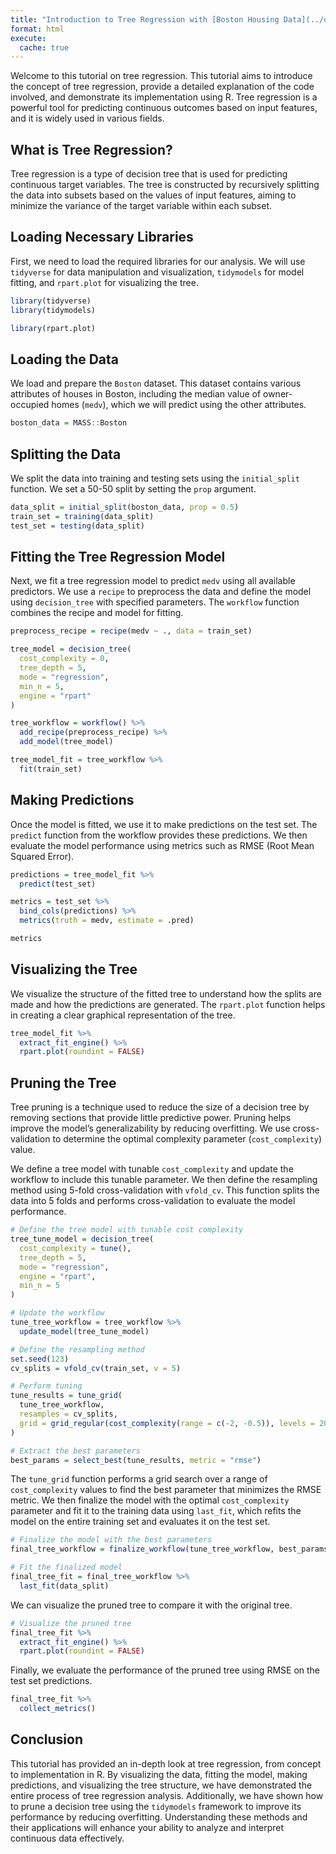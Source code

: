 ```yaml
---
title: "Introduction to Tree Regression with [Boston Housing Data](../datasets/boston.qmd)"
format: html
execute: 
  cache: true
---
```


Welcome to this tutorial on tree regression. This tutorial aims to introduce the concept of tree regression, provide a detailed explanation of the code involved, and demonstrate its implementation using R. Tree regression is a powerful tool for predicting continuous outcomes based on input features, and it is widely used in various fields.

## What is Tree Regression?

Tree regression is a type of decision tree that is used for predicting continuous target variables. The tree is constructed by recursively splitting the data into subsets based on the values of input features, aiming to minimize the variance of the target variable within each subset.

## Loading Necessary Libraries

First, we need to load the required libraries for our analysis. We will use `tidyverse` for data manipulation and visualization, `tidymodels` for model fitting, and `rpart.plot` for visualizing the tree.

```r
library(tidyverse)
library(tidymodels)

library(rpart.plot)
```

## Loading the Data

We load and prepare the `Boston` dataset. This dataset contains various attributes of houses in Boston, including the median value of owner-occupied homes (`medv`), which we will predict using the other attributes.

```r
boston_data = MASS::Boston
```

## Splitting the Data

We split the data into training and testing sets using the `initial_split` function. We set a 50-50 split by setting the `prop` argument.

```r
data_split = initial_split(boston_data, prop = 0.5)
train_set = training(data_split)
test_set = testing(data_split)
```

## Fitting the Tree Regression Model

Next, we fit a tree regression model to predict `medv` using all available predictors. We use a `recipe` to preprocess the data and define the model using `decision_tree` with specified parameters. The `workflow` function combines the recipe and model for fitting.

```r
preprocess_recipe = recipe(medv ~ ., data = train_set)

tree_model = decision_tree(
  cost_complexity = 0,
  tree_depth = 5,
  mode = "regression",
  min_n = 5,
  engine = "rpart"
)

tree_workflow = workflow() %>% 
  add_recipe(preprocess_recipe) %>% 
  add_model(tree_model)

tree_model_fit = tree_workflow %>% 
  fit(train_set)
```

## Making Predictions

Once the model is fitted, we use it to make predictions on the test set. The `predict` function from the workflow provides these predictions. We then evaluate the model performance using metrics such as RMSE (Root Mean Squared Error).

```r
predictions = tree_model_fit %>% 
  predict(test_set)

metrics = test_set %>% 
  bind_cols(predictions) %>% 
  metrics(truth = medv, estimate = .pred)

metrics
```

## Visualizing the Tree

We visualize the structure of the fitted tree to understand how the splits are made and how the predictions are generated. The `rpart.plot` function helps in creating a clear graphical representation of the tree.

```r
tree_model_fit %>% 
  extract_fit_engine() %>% 
  rpart.plot(roundint = FALSE)
```

## Pruning the Tree

Tree pruning is a technique used to reduce the size of a decision tree by removing sections that provide little predictive power. Pruning helps improve the model's generalizability by reducing overfitting. We use cross-validation to determine the optimal complexity parameter (`cost_complexity`) value.

We define a tree model with tunable `cost_complexity` and update the workflow to include this tunable parameter. We then define the resampling method using 5-fold cross-validation with `vfold_cv`. This function splits the data into 5 folds and performs cross-validation to evaluate the model performance.

```r
# Define the tree model with tunable cost complexity
tree_tune_model = decision_tree(
  cost_complexity = tune(),
  tree_depth = 5,
  mode = "regression",
  engine = "rpart",
  min_n = 5
)

# Update the workflow
tune_tree_workflow = tree_workflow %>% 
  update_model(tree_tune_model)

# Define the resampling method
set.seed(123)
cv_splits = vfold_cv(train_set, v = 5)

# Perform tuning
tune_results = tune_grid(
  tune_tree_workflow,
  resamples = cv_splits,
  grid = grid_regular(cost_complexity(range = c(-2, -0.5)), levels = 20)
)

# Extract the best parameters
best_params = select_best(tune_results, metric = "rmse")
```

The `tune_grid` function performs a grid search over a range of `cost_complexity` values to find the best parameter that minimizes the RMSE metric. We then finalize the model with the optimal `cost_complexity` parameter and fit it to the training data using `last_fit`, which refits the model on the entire training set and evaluates it on the test set.

```r
# Finalize the model with the best parameters
final_tree_workflow = finalize_workflow(tune_tree_workflow, best_params)

# Fit the finalized model
final_tree_fit = final_tree_workflow %>%
  last_fit(data_split)
```

We can visualize the pruned tree to compare it with the original tree.

```r
# Visualize the pruned tree
final_tree_fit %>% 
  extract_fit_engine() %>% 
  rpart.plot(roundint = FALSE)
```

Finally, we evaluate the performance of the pruned tree using RMSE on the test set predictions.

```r
final_tree_fit %>% 
  collect_metrics()
```

## Conclusion

This tutorial has provided an in-depth look at tree regression, from concept to implementation in R. By visualizing the data, fitting the model, making predictions, and visualizing the tree structure, we have demonstrated the entire process of tree regression analysis. Additionally, we have shown how to prune a decision tree using the `tidymodels` framework to improve its performance by reducing overfitting. Understanding these methods and their applications will enhance your ability to analyze and interpret continuous data effectively.
